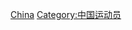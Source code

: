 {{Commonscat|Biathletes from China}}

[[Category:各国冬季两项运动员|China]]
[[Category:中国运动员|Category:中国运动员]]